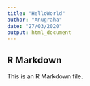 ```yaml
---
title: "HelloWorld"
author: "Anugraha"
date: "27/03/2020"
output: html_document
---
```




## R Markdown

This is an R Markdown file.